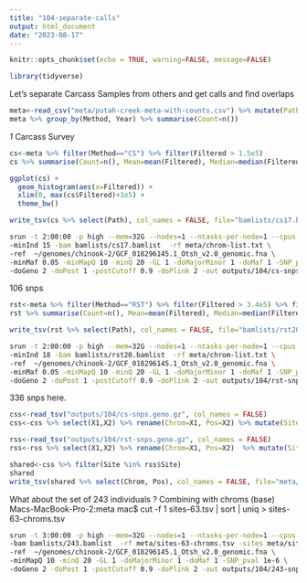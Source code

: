 ```yaml
---
title: "104-separate-calls"
output: html_document
date: "2023-08-17"
---
```


```r
knitr::opts_chunk$set(echo = TRUE, warning=FALSE, message=FALSE)
```

```r
library(tidyverse)
```

Let's separate Carcass Samples from others and get calls and find overlaps     

```r
meta<-read_csv("meta/putah-creek-meta-with-counts.csv") %>% mutate(Path=paste0("data/split/",SampleName,".sort.flt.bam"))
meta %>% group_by(Method, Year) %>% summarise(Count=n())
```
_1_ Carcass Survey      

```r
cs<-meta %>% filter(Method=="CS") %>% filter(Filtered > 1.5e5)
cs %>% summarise(Count=n(), Mean=mean(Filtered), Median=median(Filtered)) 

ggplot(cs) +
  geom_histogram(aes(x=Filtered)) +
  xlim(0, max(cs$Filtered)+1e5) +
  theme_bw() 
```

```r
write_tsv(cs %>% select(Path), col_names = FALSE, file="bamlists/cs17.bamlist")
```

```sh
srun -t 2:00:00 -p high --mem=32G --nodes=1 --ntasks-per-node=1 --cpus-per-task=12 $HOME/angsd/angsd -nthreads 24 \
-minInd 15 -bam bamlists/cs17.bamlist  -rf meta/chrom-list.txt \
-ref  ~/genomes/chinook-2/GCF_018296145.1_Otsh_v2.0_genomic.fna \
-minMaf 0.05 -minMapQ 10 -minQ 20 -GL 1 -doMajorMinor 1 -doMaf 1 -SNP_pval 1e-6 \
-doGeno 2 -doPost 1 -postCutoff 0.9 -doPlink 2 -out outputs/104/cs-snps > outputs/104/cs17-snps.out 2> outputs/104/cs17-snps.err &
```
 106 snps
 
 
```r
rst<-meta %>% filter(Method=="RST") %>% filter(Filtered > 3.4e5) %>% filter(Filtered< 4.5e5)
rst %>% summarise(Count=n(), Mean=mean(Filtered), Median=median(Filtered)) 

write_tsv(rst %>% select(Path), col_names = FALSE, file="bamlists/rst20.bamlist")

``` 

```sh
srun -t 2:00:00 -p high --mem=32G --nodes=1 --ntasks-per-node=1 --cpus-per-task=12 $HOME/angsd/angsd -nthreads 24 \
-minInd 18 -bam bamlists/rst20.bamlist  -rf meta/chrom-list.txt \
-ref  ~/genomes/chinook-2/GCF_018296145.1_Otsh_v2.0_genomic.fna \
-minMaf 0.05 -minMapQ 10 -minQ 20 -GL 1 -doMajorMinor 1 -doMaf 1 -SNP_pval 1e-6 \
-doGeno 2 -doPost 1 -postCutoff 0.9 -doPlink 2 -out outputs/104/rst-snps > outputs/104/rst20-snps.out 2> outputs/104/rst20-snps.err &
```

336 snps here.

```r
css<-read_tsv("outputs/104/cs-snps.geno.gz", col_names = FALSE) 
css<-css %>% select(X1,X2) %>% rename(Chrom=X1, Pos=X2) %>% mutate(Site=paste0(Chrom,"-",Pos))

rss<-read_tsv("outputs/104/rst-snps.geno.gz", col_names = FALSE) 
rss<-rss %>% select(X1,X2) %>% rename(Chrom=X1, Pos=X2)  %>% mutate(Site=paste0(Chrom,"-",Pos))

```

```r
shared<-css %>% filter(Site %in% rss$Site)
shared
write_tsv(shared %>% select(Chrom, Pos), col_names = FALSE, file="meta/sites-63.tsv")
```

What about the set of 243 individuals ? 
Combining with chroms 
(base) Macs-MacBook-Pro-2:meta mac$ cut -f 1 sites-63.tsv | sort | uniq > sites-63-chroms.tsv


```sh
srun -t 3:00:00 -p high --mem=32G --nodes=1 --ntasks-per-node=1 --cpus-per-task=12 $HOME/angsd/angsd -nthreads 24 \
-bam bamlists/243.bamlist  -rf meta/sites-63-chroms.tsv -sites meta/sites-63.tsv \
-ref  ~/genomes/chinook-2/GCF_018296145.1_Otsh_v2.0_genomic.fna \
-minMapQ 10 -minQ 20 -GL 1 -doMajorMinor 1 -doMaf 1 -SNP_pval 1e-6 \
-doGeno 2 -doPost 1 -postCutoff 0.9 -doPlink 2 -out outputs/104/243-snps > outputs/104/243-snps.out 2> outputs/104/243-snps.err &
```
